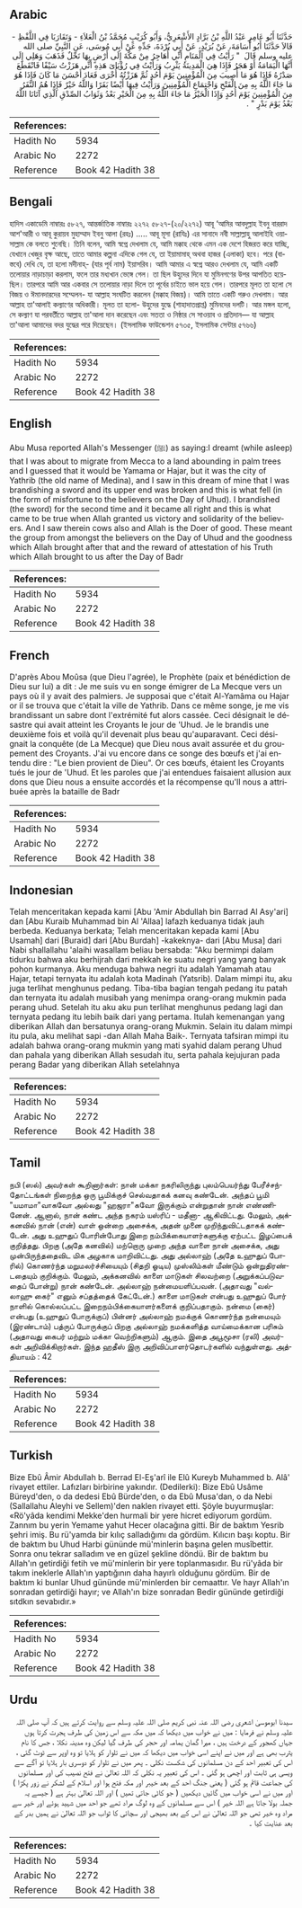 ## Arabic


<div dir="rtl" lang="ar" style={{fontSize:'larger',backgroundColor:'#f8f9fa',padding:20}}>
حَدَّثَنَا أَبُو عَامِرٍ عَبْدُ اللَّهِ بْنُ بَرَّادٍ الأَشْعَرِيُّ، وَأَبُو كُرَيْبٍ مُحَمَّدُ بْنُ الْعَلاَءِ - وَتَقَارَبَا فِي اللَّفْظِ - قَالاَ حَدَّثَنَا أَبُو أُسَامَةَ، عَنْ بُرَيْدٍ، عَنْ أَبِي بُرْدَةَ، جَدِّهِ عَنْ أَبِي مُوسَى، عَنِ النَّبِيِّ صلى الله عليه وسلم قَالَ ‏ "‏ رَأَيْتُ فِي الْمَنَامِ أَنِّي أُهَاجِرُ مِنْ مَكَّةَ إِلَى أَرْضٍ بِهَا نَخْلٌ فَذَهَبَ وَهَلِي إِلَى أَنَّهَا الْيَمَامَةُ أَوْ هَجَرُ فَإِذَا هِيَ الْمَدِينَةُ يَثْرِبُ وَرَأَيْتُ فِي رُؤْيَاىَ هَذِهِ أَنِّي هَزَزْتُ سَيْفًا فَانْقَطَعَ صَدْرُهُ فَإِذَا هُوَ مَا أُصِيبَ مِنَ الْمُؤْمِنِينَ يَوْمَ أُحُدٍ ثُمَّ هَزَزْتُهُ أُخْرَى فَعَادَ أَحْسَنَ مَا كَانَ فَإِذَا هُوَ مَا جَاءَ اللَّهُ بِهِ مِنَ الْفَتْحِ وَاجْتِمَاعِ الْمُؤْمِنِينَ وَرَأَيْتُ فِيهَا أَيْضًا بَقَرًا وَاللَّهُ خَيْرٌ فَإِذَا هُمُ النَّفَرُ مِنَ الْمُؤْمِنِينَ يَوْمَ أُحُدٍ وَإِذَا الْخَيْرُ مَا جَاءَ اللَّهُ بِهِ مِنَ الْخَيْرِ بَعْدُ وَثَوَابُ الصِّدْقِ الَّذِي آتَانَا اللَّهُ بَعْدُ يَوْمَ بَدْرٍ ‏"‏ ‏.‏
</div>
<div style={{backgroundColor:'#f8f9fa',padding:20, marginBottom: 10}}><table> <thead> <tr> <th>References:</th> <th></th> </tr> </thead> <tbody><tr><td>Hadith No</td><td>5934</td></tr><tr><td>Arabic No</td><td>2272</td></tr><tr><td>Reference</td><td>Book 42 Hadith 38</td></tr></tbody></table></div>

## Bengali


<div dir="ltr" lang="bn" style={{fontSize:'larger',backgroundColor:'#f8f9fa',padding:20}}>
হাদিস একাডেমি নাম্বারঃ ৫৮২৭, আন্তর্জাতিক নাম্বারঃ ২২৭২ ৫৮২৭-(২০/২২৭২) আবূ ‘আমির আবদুল্লাহ ইবনু বাররাদ আশ'আরী ও আবূ কুরায়ব মুহাম্মাদ ইবনু আলা (রহঃ) ..... আবূ মূসা (রাযিঃ) এর সানাদে নবী সাল্লাল্লাহু আলাইহি ওয়াসাল্লাম কে বলতে শুনেছি। তিনি বলেন, আমি স্বপ্নে দেখলাম যে, আমি মক্কাহ থেকে এমন এক দেশে হিজরত করে যাচ্ছি, যেখানে খেজুর বৃক্ষ আছে, তাতে আমার কল্পনা এদিকে গেল যে, তা ইয়ামামাহ্ অথবা হাজর (এলাকা) হবে। পরে (বাস্তবে) দেখি যে, তা হলো মদীনাহ্- (যার পূর্ব নাম) ইয়াসরিব। আমি আমার এ স্বপ্নে আরও দেখলাম যে, আমি একটি তলোয়ার নাড়াচাড়া করলাম, ফলে তার মধ্যখান ভেঙ্গে গেল। তা ছিল উহুদের দিনে যা মুমিনগণের উপর আপতিত হয়েছিল। তারপরে আমি আর একবার সে তলোয়ার নাড়া দিলে তা পূর্বের চাইতে ভাল হয়ে গেল। তারপরে মূলত তা হলো সে বিজয় ও ঈমানদারদের সম্মেলন- যা আল্লাহ সংঘটিত করলেন (মক্কাহ বিজয়)। আমি তাতে একটি গরুও দেখলাম। আর আল্লাহ তা'আলাই কল্যাণের অধিকারী। মূলত তা হলো- উহুদের যুদ্ধে (শাহাদাতপ্রাপ্ত) মুমিনদের দলটি। আর মঙ্গল হলো, সে কল্যাণ যা পরবর্তীতে আল্লাহ তা'আলা দান করেছেন এবং সততা ও নিষ্ঠার সে সাওয়াব ও প্রতিদান— যা আল্লাহ তা'আলা আমাদের বদর যুদ্ধের পরে দিয়েছেন। (ইসলামিক ফাউন্ডেশন ৫৭৩৫, ইসলামিক সেন্টার ৫৭৬৬)
</div>
<div style={{backgroundColor:'#f8f9fa',padding:20, marginBottom: 10}}><table> <thead> <tr> <th>References:</th> <th></th> </tr> </thead> <tbody><tr><td>Hadith No</td><td>5934</td></tr><tr><td>Arabic No</td><td>2272</td></tr><tr><td>Reference</td><td>Book 42 Hadith 38</td></tr></tbody></table></div>

## English


<div dir="ltr" lang="en" style={{fontSize:'larger',backgroundColor:'#f8f9fa',padding:20}}>
Abu Musa reported Allah's Messenger (ﷺ) as saying:I dreamt (while asleep) that I was about to migrate from Mecca to a land abounding in palm trees and I guessed that it would be Yamama or Hajar, but it was the city of Yathrib (the old name of Medina), and I saw in this dream of mine that I was brandishing a sword and its upper end was broken and this is what fell (in the form of misfortune to the believers on the Day of Uhud). I brandished (the sword) for the second time and it became all right and this is what came to be true when Allah granted us victory and solidarity of the believers. And I saw therein cows also and Allah is the Doer of good. These meant the group from amongst the believers on the Day of Uhud and the goodness which Allah brought after that and the reward of attestation of his Truth which Allah brought to us after the Day of Badr
</div>
<div style={{backgroundColor:'#f8f9fa',padding:20, marginBottom: 10}}><table> <thead> <tr> <th>References:</th> <th></th> </tr> </thead> <tbody><tr><td>Hadith No</td><td>5934</td></tr><tr><td>Arabic No</td><td>2272</td></tr><tr><td>Reference</td><td>Book 42 Hadith 38</td></tr></tbody></table></div>

## French


<div dir="ltr" lang="fr" style={{fontSize:'larger',backgroundColor:'#f8f9fa',padding:20}}>
D'après Abou Moûsa (que Dieu l'agrée), le Prophète (paix et bénédiction de Dieu sur lui) a dit : Je me suis vu en songe émigrer de La Mecque vers un pays où il y avait des palmiers. Je supposai que c'était Al-Yamâma ou Hajar or il se trouva que c'était la ville de Yathrib. Dans ce même songe, je me vis brandissant un sabre dont l'extrémité fut alors cassée. Ceci désignait le désastre qui avait atteint les Croyants le jour de 'Uhud. Je le brandis une deuxième fois et voilà qu'il devenait plus beau qu'auparavant. Ceci désignait la conquête (de La Mecque) que Dieu nous avait assurée et du groupement des Croyants. J'ai vu encore dans ce songe des bœufs et j'ai entendu dire : "Le bien provient de Dieu". Or ces bœufs, étaient les Croyants tués le jour de 'Uhud. Et les paroles que j'ai entendues faisaient allusion aux dons que Dieu nous a ensuite accordés et la récompense qu'Il nous a attribuée après la bataille de Badr
</div>
<div style={{backgroundColor:'#f8f9fa',padding:20, marginBottom: 10}}><table> <thead> <tr> <th>References:</th> <th></th> </tr> </thead> <tbody><tr><td>Hadith No</td><td>5934</td></tr><tr><td>Arabic No</td><td>2272</td></tr><tr><td>Reference</td><td>Book 42 Hadith 38</td></tr></tbody></table></div>

## Indonesian


<div dir="ltr" lang="id" style={{fontSize:'larger',backgroundColor:'#f8f9fa',padding:20}}>
Telah menceritakan kepada kami [Abu 'Amir Abdullah bin Barrad Al Asy'ari] dan [Abu Kuraib Muhammad bin Al 'Allaa] lafazh keduanya tidak jauh berbeda. Keduanya berkata; Telah menceritakan kepada kami [Abu Usamah] dari [Buraid] dari [Abu Burdah] -kakeknya- dari [Abu Musa] dari Nabi shallallahu 'alaihi wasallam beliau bersabda: "Aku bermimpi dalam tidurku bahwa aku berhijrah dari mekkah ke suatu negri yang yang banyak pohon kurmanya. Aku menduga bahwa negri itu adalah Yamamah atau Hajar, tetapi ternyata itu adalah kota Madinah (Yatsrib). Dalam mimpi itu, aku juga terlihat menghunus pedang. Tiba-tiba bagian tengah pedang itu patah dan ternyata itu adalah musibah yang menimpa orang-orang mukmin pada perang uhud. Setelah itu aku aku pun terlihat menghunus pedang lagi dan ternyata pedang itu lebih baik dari yang pertama. Itulah kemenangan yang diberikan Allah dan bersatunya orang-orang Mukmin. Selain itu dalam mimpi itu pula, aku melihat sapi -dan Allah Maha Baik-. Ternyata tafsiran mimpi itu adalah bahwa orang-orang mukmin yang mati syahid dalam perang Uhud dan pahala yang diberikan Allah sesudah itu, serta pahala kejujuran pada perang Badar yang diberikan Allah setelahnya
</div>
<div style={{backgroundColor:'#f8f9fa',padding:20, marginBottom: 10}}><table> <thead> <tr> <th>References:</th> <th></th> </tr> </thead> <tbody><tr><td>Hadith No</td><td>5934</td></tr><tr><td>Arabic No</td><td>2272</td></tr><tr><td>Reference</td><td>Book 42 Hadith 38</td></tr></tbody></table></div>

## Tamil


<div dir="ltr" lang="ta" style={{fontSize:'larger',backgroundColor:'#f8f9fa',padding:20}}>
நபி (ஸல்) அவர்கள் கூறினார்கள்: நான் மக்கா நகரிலிருந்து புலம்பெயர்ந்து பேரீச்சந்தோட்டங்கள் நிறைந்த ஒரு பூமிக்குச் செல்வதாகக் கனவு கண்டேன். அந்தப் பூமி "யமாமா"வாகவோ அல்லது "ஹஜரா"கவோ இருக்கும் என்றுதான் நான் எண்ணினேன். ஆனால், நான் கண்ட அந்த நகரம் யஸ்ரிப் - மதீனா- ஆகிவிட்டது. மேலும், அக்கனவில் நான் (என்) வாள் ஒன்றை அசைக்க, அதன் முனை முறிந்துவிட்டதாகக் கண்டேன். அது உஹுதுப் போரின்போது இறை நம்பிக்கையாளர்களுக்கு ஏற்பட்ட இழப்பைக் குறித்தது. பிறகு (அதே கனவில்) மற்றொரு முறை அந்த வாளை நான் அசைக்க, அது முன்பிருந்ததைவிட மிக அழகாக மாறிவிட்டது. அது அல்லாஹ் (அதே உஹுதுப் போரில்) கொணர்ந்த மறுமலர்ச்சியையும் (சிதறி ஓடிய) முஸ்லிம்கள் மீண்டும் ஒன்றுதிரண்டதையும் குறிக்கும். மேலும், அக்கனவில் காளை மாடுகள் சிலவற்றை (அறுக்கப்படுவதைப் போன்று) நான் கண்டேன். அல்லாஹ் நன்மையளிப்பவன். (அதாவது "வல்லாஹு கைர்" எனும் சப்தத்தைக் கேட்டேன்.) காளை மாடுகள் என்பது உஹுதுப் போர் நாளில் கொல்லப்பட்ட இறைநம்பிக்கையாளர்களைக் குறிப்பதாகும். நன்மை (கைர்) என்பது (உஹுதுப் போருக்குப்) பின்னர் அல்லாஹ் நமக்குக் கொணர்ந்த நன்மையும் (இரண்டாம்) பத்ருப் போருக்குப் பிறகு அல்லாஹ் நமக்களித்த வாய்மைக்கான பரிசும் (அதாவது கைபர் மற்றும் மக்கா வெற்றிகளும்) ஆகும். இதை அபூமூசா (ரலி) அவர்கள் அறிவிக்கிறார்கள். இந்த ஹதீஸ் இரு அறிவிப்பாளர்தொடர்களில் வந்துள்ளது. அத்தியாயம் : 42
</div>
<div style={{backgroundColor:'#f8f9fa',padding:20, marginBottom: 10}}><table> <thead> <tr> <th>References:</th> <th></th> </tr> </thead> <tbody><tr><td>Hadith No</td><td>5934</td></tr><tr><td>Arabic No</td><td>2272</td></tr><tr><td>Reference</td><td>Book 42 Hadith 38</td></tr></tbody></table></div>

## Turkish


<div dir="ltr" lang="tr" style={{fontSize:'larger',backgroundColor:'#f8f9fa',padding:20}}>
Bize Ebû Âmir Abdullah b. Berrad El-Eş'arî ile Elû Kureyb Muhammed b. Alâ' rivayet ettiler. Lafızları birbirine yakındır. (Dedilerki): Bize Ebû Usâme Büreyd'den, o da dedesi Ebû Bürde'den, o da Ebû Musa'dan, o da Nebi (Sallallahu Aleyhi ve Sellem)'den naklen rivayet etti. Şöyle buyurmuşlar: «Rö'yâda kendimi Mekke'den hurmali bir yere hicret ediyorum gordüm. Zannım bu yerin Yemame yahut Hecer olacağına gitti. Bir de baktım Yesrib şehri imiş. Bu rü'yamda bir kılıç salladığımı da gördüm. Kılıcın başı koptu. Bir de baktım bu Uhud Harbi gününde mü'minlerin başına gelen musîbettir. Sonra onu tekrar salladım ve en güzel şekline döndü. Bir de baktım bu Allah'ın getirdiği fetih ve mü'minlerin bir yere toplanmasıdır. Bu rü'yâda bir takım ineklerle Allah'ın yaptığının daha hayırlı olduğunu gördüm. Bir de baktım ki bunlar Uhud gününde mü'minlerden bir cemaattır. Ve hayr Allah'ın sonradan getirdiği hayır; ve Allah'ın bize sonradan Bedir gününde getirdiği sıtdkın sevabıdır.»
</div>
<div style={{backgroundColor:'#f8f9fa',padding:20, marginBottom: 10}}><table> <thead> <tr> <th>References:</th> <th></th> </tr> </thead> <tbody><tr><td>Hadith No</td><td>5934</td></tr><tr><td>Arabic No</td><td>2272</td></tr><tr><td>Reference</td><td>Book 42 Hadith 38</td></tr></tbody></table></div>

## Urdu


<div dir="rtl" lang="ur" style={{fontSize:'larger',backgroundColor:'#f8f9fa',padding:20}}>
سیدنا ابوموسیٰ اشعری رضی اللہ عنہ نبی کریم صلی اللہ علیہ وسلم سے روایت کرتے ہیں کہ آپ صلی اللہ علیہ وسلم نے فرمایا : میں نے خواب میں دیکھا کہ میں مکہ سے اس زمین کی طرف ہجرت کرتا ہوں جہاں کھجور کے درخت ہیں ، میرا گمان یمامہ اور حجر کی طرف گیا لیکن وہ مدینہ نکلا ، جس کا نام یثرب بھی ہے اور میں نے اپنے اسی خواب میں دیکھا کہ میں نے تلوار کو ہلایا تو وہ اوپر سے ٹوٹ گئی ، اس کی تعبیر احد کے دن مسلمانوں کی شکست نکلی ۔ پھر میں نے تلوار کو دوسری بار ہلایا تو آگے سے ویسی ہی ثابت اور اچھی ہو گئی ۔ اس کی تعبیر یہ نکلی کہ اللہ تعالیٰ نے فتح نصیب کی اور مسلمانوں کی جماعت قائم ہو گئی ( یعنی جنگ احد کے بعد خیبر اور مکہ فتح ہوا اور اسلام کے لشکر نے زور پکڑا ) اور میں نے اسی خواب میں گائیں دیکھیں ( جو کاٹی جاتی تھیں ) اور اللہ تعالیٰ بہتر ہے ( جیسے یہ جملہ بولا جاتا ہے اللہ خیر ) اس سے مسلمانوں کے وہ لوگ مراد تھے جو احد میں شہید ہوئے اور خیر سے مراد وہ خیر تھی جو اللہ تعالیٰ نے اس کے بعد بھیجی اور سچائی کا ثواب جو اللہ تعالیٰ نے ہمیں بدر کے بعد عنایت کیا ۔
</div>
<div style={{backgroundColor:'#f8f9fa',padding:20, marginBottom: 10}}><table> <thead> <tr> <th>References:</th> <th></th> </tr> </thead> <tbody><tr><td>Hadith No</td><td>5934</td></tr><tr><td>Arabic No</td><td>2272</td></tr><tr><td>Reference</td><td>Book 42 Hadith 38</td></tr></tbody></table></div>